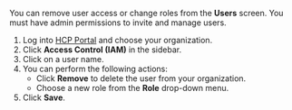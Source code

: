 You can remove user access or change roles from the **Users** screen. You must have admin permissions to invite and manage users.

1. Log into [HCP Portal](https://portal.cloud.hashicorp.com/) and choose your organization.
1. Click **Access Control (IAM)** in the sidebar.
1. Click on a user name.
1. You can perform the following actions:
   * Click **Remove** to delete the user from your organization.
   * Choose a new role from the **Role** drop-down menu.
1. Click **Save**.
